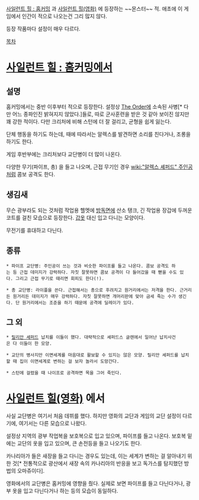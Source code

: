 [[사일런트 힐 : 홈커밍]] 과 [[사일런트 힐(영화)]] 에 등장하는 ~~몬스터~~ 적. 애초에 이 게임에서 인간이 적으로 나오는건 그리 많지 않다.

등장 작품마다 설정이 매우 다르다.




[[목차]]


= [[사일런트 힐 : 홈커밍]]에서 =

== 설명 ==

홈커밍에서는 중반 이후부터 적으로 등장한다. 설정상 [[The Order]]에 소속된 사병[* 다만 어느 종파인진 밝혀지지 않았다.]들로, 따로 군사훈련을 받은 것 같아 보이진 않지만 꽤 강한 적이다. 다만 크리처에 비해 스턴에 더 잘 걸리고, 균형을 쉽게 잃는다.

단체 행동을 하기도 하는데, 때에 따라서는 알렉스를 발견하면 소리를 친다거나, 조롱을 하기도 한다.

게임 후반부에는 크리처보다 교단병이 더 많이 나온다.

다양한 무기(파이프, 총) 을 들고 나오며, 근접 무기인 경우 [[wiki:"알렉스 셰퍼드" 주인공]]처럼 콤보 공격도 한다.


== 생김새 ==

무슨 광부라도 되는 것처럼 작업용 헬멧에 [[방독면]]에 산소 탱크, 긴 작업용 장갑에 두꺼운 코트를 걸친 모습으로 등장한다. [[갑옷]] 대신 입고 다니는 모양이다.

무전기를 휴대하고 다닌다. 


== 종류 ==

 * 파이프 교단병: 주인공이 쓰는 것과 비슷한 파이프를 들고 나온다. 콤보 공격도 하는 등 근접 데미지가 강력하다. 자칫 잘못하면 콤보 공격이 다 들어갔을 때 뻗을 수도 있다. 그리고 근접 무기로 때리면 회피도 한다(!).

 * 총 교단병: 라이플을 쓴다. 근접해서는 총으로 후려치고 원거리에서는 저격을 한다. 근거리든 원거리든 데미지가 매우 강력하다. 자칫 잘못하면 개머리판에 맞아 금세 죽는 수가 생긴다. 단 원거리에서는 조준을 하기 때문에 공격에 딜레이가 있다.


== 그 외 ==

 * [[릴리안 셰퍼드]] 납치를 이들이 했다. 대략적으로 셰퍼드스 글렌에서 일어난 납치사건은 다 이들이 한 모양.

 * 교단의 병사지만 이면세계를 마음대로 활보할 수 있지는 않은 모양. 릴리안 셰퍼드를 납치할 때 집이 이면세계로 변하는 걸 보자 놀라서 도망간다.

 * 스턴에 걸렸을 때 나이프로 공격하면 목을 그어 죽인다.


= [[사일런트 힐(영화)]] 에서 =

사실 교단병은 여기서 처음 데뷔를 했다. 하지만 영화의 교단과 게임의 교단 설정이 다르기에, 여기서는 다른 모습으로 나왔다. 

설정상 지역의 광부 작업복을 보호복으로 입고 있으며, 파이프를 들고 나온다. 보호복 밑에는 교단의 옷을 입고 있으며, 큰 손전등을 들고 나오기도 한다.

카나리아가 들은 새장을 들고 다니는 경우도 있는데, 이는 세계가 변하는 걸 알아내기 위한 것[* 전통적으로 광산에서 새장 속의 카나리아의 반응을 보고 독가스를 탐지했던 방법의 오마쥬이다].

영화에서의 교단병은 홈커밍에 영향을 줬다. 실제로 보면 파이프를 들고 다닌다거나, 광부 옷을 입고 다닌다거나 하는 등의 모습이 동일하다.
